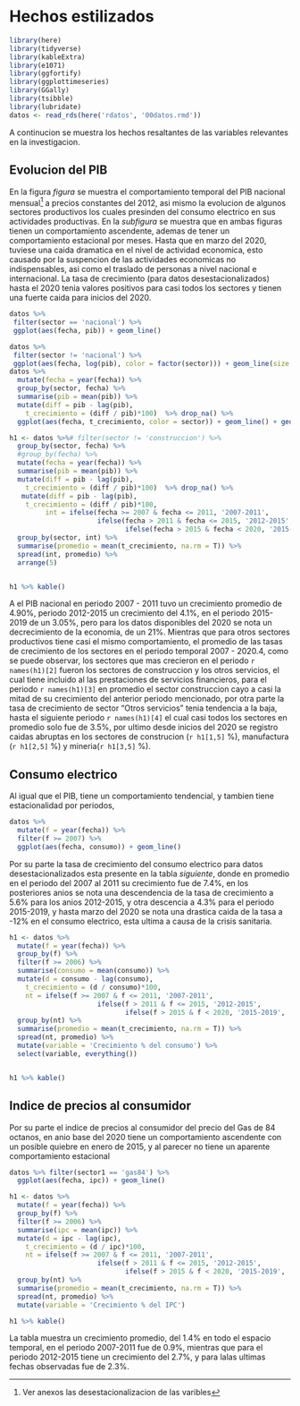 # Hechos estilizados 
<!-- 2 paginas -->
<!-- A mi entender es estadistica descriptiva  -->
<!-- En base a papers del bcrp -->
<!-- cuadros estadisticos -->
<!-- graficos: barras, lineales, histogramas, puntos - scatter_plot -->
<!-- caracteristicas relevantes de las variables -->
<!-- solo datos, nada de interpretacion economica, va lo mismo para los graficos solo datos  -->
```r
library(here)
library(tidyverse)
library(kableExtra)
library(e1071)   
library(ggfortify)
library(ggplottimeseries)
library(GGally)
library(tsibble)
library(lubridate)
datos <- read_rds(here('rdatos', '00datos.rmd'))
```

A continucion se muestra los hechos resaltantes de las variables relevantes en la investigacion.

## Evolucion del PIB 

En la figura *\ref figura* se muestra el comportamiento temporal del PIB nacional mensual^[Ver anexos las desestacionalizacion de las varibles] a precios constantes del 2012, asi mismo la evolucion de algunos sectores productivos los cuales presinden del consumo electrico en sus actividades productivas. En la *subfigura* se muestra que en ambas figuras tienen un comportamiento ascendente, ademas de tener un comportamiento estacional por meses. Hasta que en marzo del 2020, tuviese una caida dramatica en el nivel de actividad economica, esto causado por la suspencion de las actividades economicas no indispensables, asi como el traslado de personas a nivel nacional e internacional. 
La tasa de crecimiento (para datos desestacionalizados) hasta el 2020 tenia valores positivos para casi todos los sectores y tienen una fuerte caida para inicios del 2020.

```r
datos %>% 
 filter(sector == 'nacional') %>% 
 ggplot(aes(fecha, pib)) + geom_line()

datos %>% 
 filter(sector != 'nacional') %>% 
 ggplot(aes(fecha, log(pib), color = factor(sector))) + geom_line(size = 0.8)
datos %>%
  mutate(fecha = year(fecha)) %>% 
  group_by(sector, fecha) %>% 
  summarise(pib = mean(pib)) %>% 
  mutate(diff = pib - lag(pib),  
    t_crecimiento = (diff / pib)*100)  %>% drop_na() %>% 
  ggplot(aes(fecha, t_crecimiento, color = sector)) + geom_line() + geom_hline(yintercept = 0)

```

```r
h1 <- datos %>%# filter(sector != 'construccion') %>% 
  group_by(sector, fecha) %>% 
  #group_by(fecha) %>% 
  mutate(fecha = year(fecha)) %>% 
  summarise(pib = mean(pib)) %>% 
  mutate(diff = pib - lag(pib),  
    t_crecimiento = (diff / pib)*100)  %>% drop_na() %>% 
   mutate(diff = pib - lag(pib),  
    t_crecimiento = (diff / pib)*100,
         int = ifelse(fecha >= 2007 & fecha <= 2011, '2007-2011',
                      ifelse(fecha > 2011 & fecha <= 2015, '2012-2015',
                             ifelse(fecha > 2015 & fecha < 2020, '2015-2019', '2020.1 - 2020.4')))) %>% 
  group_by(sector, int) %>% 
  summarise(promedio = mean(t_crecimiento, na.rm = T)) %>% 
  spread(int, promedio) %>% 
  arrange(5)


h1 %>% kable()
```

A el PIB nacional en periodo 2007 - 2011 tuvo un crecimiento promedio de 4.90%, periodo 2012-2015 un crecimiento del 4.1%, en 
el periodo 2015-2019  de un 3.05%,  pero para los datos disponibles del 2020 se nota un decrecimiento de la economia, de un 21%.
Mientras que para otros sectores productivos tiene casi el mismo comportamiento, 
el promedio de las tasas de  crecimiento de los sectores en el periodo temporal 2007 - 2020.4, 
como se puede observar, los sectores que mas crecieron en el periodo `r names(h1)[2]` fueron los sectores de construccion y los otros servicios, el cual tiene incluido al las prestaciones de servicios financieros, para el periodo `r names(h1)[3]` en promedio el sector construccion cayo a casi la mitad de su crecimiento del anterior periodo mencionado, por otra parte la tasa de crecimiento de sector "Otros servicios" tenia tendencia a la baja, hasta el siguiente periodo `r names(h1)[4]` el cual casi todos los sectores en promedio solo fue de 3.5%, por ultimo desde inicios del 2020 se registro caidas abruptas en los sectores de construcion (`r h1[1,5]` %), manufactura (`r h1[2,5]` %) y mineria(`r h1[3,5]` %).


## Consumo electrico

Al igual que el PIB, tiene un comportamiento tendencial, y tambien tiene estacionalidad por periodos, 

```r
datos %>%  
  mutate(f = year(fecha)) %>% 
  filter(f >= 2007) %>%
  ggplot(aes(fecha, consumo)) + geom_line()
```

Por su parte la tasa de crecimiento del consumo electrico para datos desestacionalizados esta presente en la tabla *siguiente*, donde en promedio en el periodo del 2007 al 2011 su crecimiento fue de 7.4%, en los posteriores anios se nota una descendencia de la tasa de crecimiento a 5.6% para los anios 2012-2015, y otra descencia a 4.3% para el periodo 2015-2019, y hasta marzo del 2020 se nota una drastica caida de la tasa a -12% en el consumo electrico, esta ultima a causa de la crisis sanitaria.

```r
h1 <- datos %>%
  mutate(f = year(fecha)) %>% 
  group_by(f) %>%
  filter(f >= 2006) %>%
  summarise(consumo = mean(consumo)) %>% 
  mutate(d = consumo - lag(consumo),  
    t_crecimiento = (d / consumo)*100,
    nt = ifelse(f >= 2007 & f <= 2011, '2007-2011',
                      ifelse(f > 2011 & f <= 2015, '2012-2015',
                             ifelse(f > 2015 & f < 2020, '2015-2019', '2020.1 - 2020.4'))) )  %>% drop_na() %>% 
  group_by(nt) %>% 
  summarise(promedio = mean(t_crecimiento, na.rm = T)) %>% 
  spread(nt, promedio) %>% 
  mutate(variable = 'Crecimiento % del consumo') %>% 
  select(variable, everything())


h1 %>% kable()
```



## Indice de precios al consumidor

Por su parte el indice de precios al consumidor del precio del Gas de 84 octanos, en anio base del 2020 tiene un comportamiento ascendente con 
un posible quiebre en enero de 2015, y al parecer no tiene un aparente comportamiento estacional


```r
datos %>% filter(sector1 == 'gas84') %>% 
  ggplot(aes(fecha, ipc)) + geom_line()
```


```r
h1 <- datos %>%
  mutate(f = year(fecha)) %>% 
  group_by(f) %>%
  filter(f >= 2006) %>%
  summarise(ipc = mean(ipc)) %>% 
  mutate(d = ipc - lag(ipc),  
    t_crecimiento = (d / ipc)*100,
    nt = ifelse(f >= 2007 & f <= 2011, '2007-2011',
                      ifelse(f > 2011 & f <= 2015, '2012-2015',
                             ifelse(f > 2015 & f < 2020, '2015-2019', '2020.1 - 2020.4'))) )  %>% drop_na() %>% 
  group_by(nt) %>% 
  summarise(promedio = mean(t_crecimiento, na.rm = T)) %>% 
  spread(nt, promedio) %>% 
  mutate(variable = 'Crecimiento % del IPC') 

h1 %>% kable()
```

 La tabla muestra un crecimiento promedio, del 1.4% en todo el espacio temporal, en el periodo 2007-2011 fue de 0.9%, mientras que para el periodo 2012-2015 tiene un crecimiento del 2.7%, y para lalas ultimas fechas observadas fue de 2.3%.
